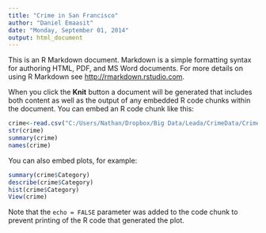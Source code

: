 ```yaml
---
title: "Crime in San Francisco"
author: "Daniel Emaasit"
date: "Monday, September 01, 2014"
output: html_document
---
```


This is an R Markdown document. Markdown is a simple formatting syntax for authoring HTML, PDF, and MS Word documents. For more details on using R Markdown see <http://rmarkdown.rstudio.com>.

When you click the **Knit** button a document will be generated that includes both content as well as the output of any embedded R code chunks within the document. You can embed an R code chunk like this:

```r
crime<-read.csv("C:/Users/Nathan/Dropbox/Big Data/Leada/CrimeData/Crime_SanFrancisco/SFPD_Incidents.csv")
str(crime)
summary(crime)
names(crime)
```

You can also embed plots, for example:

```r
summary(crime$Category)
describe(crime$Category)
hist(crime$Category)
View(crime)
```

Note that the `echo = FALSE` parameter was added to the code chunk to prevent printing of the R code that generated the plot.
